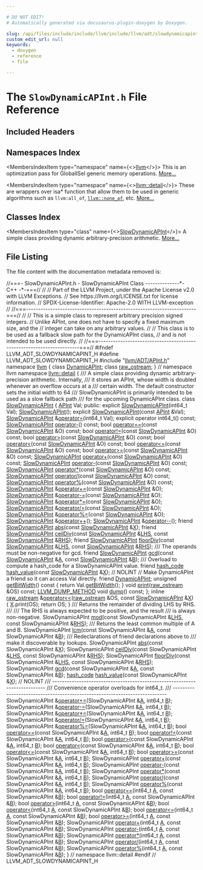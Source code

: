 ```yaml
---

# DO NOT EDIT!
# Automatically generated via docusaurus-plugin-doxygen by Doxygen.

slug: /api/files/include/include/llvm/include/llvm/adt/slowdynamicapint-h
custom_edit_url: null
keywords:
  - doxygen
  - reference
  - file

---
```





# The `SlowDynamicAPInt.h` File Reference

<DoxygenPage pluginConfig={pluginConfig}>



## Included Headers

<IncludesList>
<IncludesListItem
  filePath="llvm/ADT/APInt.h"
  permalink="/docs/api/files/include/include/llvm/include/llvm/adt/apint-h"
  isLocal="true" />
</IncludesList>

## Namespaces Index

<MembersIndex>

<MembersIndexItem
  type="namespace"
  name={<><a href="/docs/api/namespaces/llvm">llvm</a></>}>
This is an optimization pass for GlobalISel generic memory operations. <a href="/docs/api/namespaces/llvm/#details">More...</a>
</MembersIndexItem>

<MembersIndexItem
  type="namespace"
  name={<><a href="/docs/api/namespaces/llvm/detail">llvm::detail</a></>}>
These are wrappers over isa&#42; function that allow them to be used in generic algorithms such as <code>llvm:all&#95;of</code>, <code><a href="/docs/api/namespaces/llvm/#a7dc3069afa2ce5ea62ac2eb183e51c00">llvm::none&#95;of</a></code>, etc. <a href="/docs/api/namespaces/llvm/detail/#details">More...</a>
</MembersIndexItem>

</MembersIndex>

## Classes Index

<MembersIndex>

<MembersIndexItem
  type="class"
  name={<><a href="/docs/api/classes/llvm/detail/slowdynamicapint">SlowDynamicAPInt</a></>}>
A simple class providing dynamic arbitrary-precision arithmetic. <a href="/docs/api/classes/llvm/detail/slowdynamicapint/#details">More...</a>
</MembersIndexItem>

</MembersIndex>


## File Listing

The file content with the documentation metadata removed is:

<ProgramListing>

<Link id="l00001" /><CodeLine lineNumber="1"><Highlight kind="comment">//===- SlowDynamicAPInt.h - SlowDynamicAPInt Class --------------&#42;- C++ -&#42;-===//</Highlight><Highlight kind="normal"></Highlight></CodeLine>
<Link id="l00002" /><CodeLine lineNumber="2"><Highlight kind="normal"></Highlight><Highlight kind="comment">//</Highlight><Highlight kind="normal"></Highlight></CodeLine>
<Link id="l00003" /><CodeLine lineNumber="3"><Highlight kind="normal"></Highlight><Highlight kind="comment">// Part of the LLVM Project, under the Apache License v2.0 with LLVM Exceptions.</Highlight><Highlight kind="normal"></Highlight></CodeLine>
<Link id="l00004" /><CodeLine lineNumber="4"><Highlight kind="normal"></Highlight><Highlight kind="comment">// See https://llvm.org/LICENSE.txt for license information.</Highlight><Highlight kind="normal"></Highlight></CodeLine>
<Link id="l00005" /><CodeLine lineNumber="5"><Highlight kind="normal"></Highlight><Highlight kind="comment">// SPDX-License-Identifier: Apache-2.0 WITH LLVM-exception</Highlight><Highlight kind="normal"></Highlight></CodeLine>
<Link id="l00006" /><CodeLine lineNumber="6"><Highlight kind="normal"></Highlight><Highlight kind="comment">//</Highlight><Highlight kind="normal"></Highlight></CodeLine>
<Link id="l00007" /><CodeLine lineNumber="7"><Highlight kind="normal"></Highlight><Highlight kind="comment">//===----------------------------------------------------------------------===//</Highlight><Highlight kind="normal"></Highlight></CodeLine>
<Link id="l00008" /><CodeLine lineNumber="8"><Highlight kind="normal"></Highlight><Highlight kind="comment">//</Highlight><Highlight kind="normal"></Highlight></CodeLine>
<Link id="l00009" /><CodeLine lineNumber="9"><Highlight kind="normal"></Highlight><Highlight kind="comment">// This is a simple class to represent arbitrary precision signed integers.</Highlight><Highlight kind="normal"></Highlight></CodeLine>
<Link id="l00010" /><CodeLine lineNumber="10"><Highlight kind="normal"></Highlight><Highlight kind="comment">// Unlike APInt, one does not have to specify a fixed maximum size, and the</Highlight><Highlight kind="normal"></Highlight></CodeLine>
<Link id="l00011" /><CodeLine lineNumber="11"><Highlight kind="normal"></Highlight><Highlight kind="comment">// integer can take on any arbitrary values.</Highlight><Highlight kind="normal"></Highlight></CodeLine>
<Link id="l00012" /><CodeLine lineNumber="12"><Highlight kind="normal"></Highlight><Highlight kind="comment">//</Highlight><Highlight kind="normal"></Highlight></CodeLine>
<Link id="l00013" /><CodeLine lineNumber="13"><Highlight kind="normal"></Highlight><Highlight kind="comment">// This class is to be used as a fallback slow path for the DynamicAPInt class,</Highlight><Highlight kind="normal"></Highlight></CodeLine>
<Link id="l00014" /><CodeLine lineNumber="14"><Highlight kind="normal"></Highlight><Highlight kind="comment">// and is not intended to be used directly.</Highlight><Highlight kind="normal"></Highlight></CodeLine>
<Link id="l00015" /><CodeLine lineNumber="15"><Highlight kind="normal"></Highlight><Highlight kind="comment">//</Highlight><Highlight kind="normal"></Highlight></CodeLine>
<Link id="l00016" /><CodeLine lineNumber="16"><Highlight kind="normal"></Highlight><Highlight kind="comment">//===----------------------------------------------------------------------===//</Highlight><Highlight kind="normal"></Highlight></CodeLine>
<Link id="l00017" /><CodeLine lineNumber="17"><Highlight kind="normal"></Highlight></CodeLine>
<Link id="l00018" /><CodeLine lineNumber="18"><Highlight kind="normal"></Highlight><Highlight kind="preprocessor">#ifndef LLVM&#95;ADT&#95;SLOWDYNAMICAPINT&#95;H</Highlight><Highlight kind="normal"></Highlight></CodeLine>
<Link id="l00019" /><CodeLine lineNumber="19"><Highlight kind="normal"></Highlight><Highlight kind="preprocessor">#define LLVM&#95;ADT&#95;SLOWDYNAMICAPINT&#95;H</Highlight><Highlight kind="normal"></Highlight></CodeLine>
<Link id="l00020" /><CodeLine lineNumber="20"><Highlight kind="normal"></Highlight></CodeLine>
<Link id="l00021" /><CodeLine lineNumber="21"><Highlight kind="normal"></Highlight><Highlight kind="preprocessor">#include &quot;<a href="/docs/api/files/include/include/llvm/include/llvm/adt/apint-h">llvm/ADT/APInt.h</a>&quot;</Highlight><Highlight kind="normal"></Highlight></CodeLine>
<Link id="l00022" /><CodeLine lineNumber="22"><Highlight kind="normal"></Highlight></CodeLine>
<Link id="l00023" /><CodeLine lineNumber="23"><Highlight kind="normal"></Highlight><Highlight kind="keyword">namespace </Highlight><Highlight kind="normal"><a href="/docs/api/namespaces/llvm">llvm</a> &#123;</Highlight></CodeLine>
<Link id="l00024" /><CodeLine lineNumber="24"><Highlight kind="normal"></Highlight><Highlight kind="keyword">class </Highlight><Highlight kind="normal"><a href="/docs/api/classes/llvm/dynamicapint">DynamicAPInt</a>;</Highlight></CodeLine>
<Link id="l00025" /><CodeLine lineNumber="25"><Highlight kind="normal"></Highlight><Highlight kind="keyword">class </Highlight><Highlight kind="normal"><a href="/docs/api/classes/llvm/raw-ostream">raw&#95;ostream</a>;</Highlight></CodeLine>
<Link id="l00026" /><CodeLine lineNumber="26"><Highlight kind="normal">&#125; </Highlight><Highlight kind="comment">// namespace llvm</Highlight><Highlight kind="normal"></Highlight></CodeLine>
<Link id="l00027" /><CodeLine lineNumber="27"><Highlight kind="normal"></Highlight></CodeLine>
<Link id="l00028" /><CodeLine lineNumber="28"><Highlight kind="normal"></Highlight><Highlight kind="keyword">namespace </Highlight><Highlight kind="normal"><a href="/docs/api/namespaces/llvm/detail">llvm::detail</a> &#123;</Highlight><Highlight kind="comment"></Highlight></CodeLine>
<Link id="l00029" /><CodeLine lineNumber="29"><Highlight kind="comment">/// A simple class providing dynamic arbitrary-precision arithmetic. Internally,</Highlight></CodeLine>
<Link id="l00030" /><CodeLine lineNumber="30"><Highlight kind="comment">/// it stores an APInt, whose width is doubled whenever an overflow occurs at a</Highlight></CodeLine>
<Link id="l00031" /><CodeLine lineNumber="31"><Highlight kind="comment">/// certain width. The default constructor sets the initial width to 64</Highlight></CodeLine>
<Link id="l00032" /><CodeLine lineNumber="32"><Highlight kind="comment">/// SlowDynamicAPInt is primarily intended to be used as a slow fallback path</Highlight></CodeLine>
<Link id="l00033" /><CodeLine lineNumber="33"><Highlight kind="comment">/// for the upcoming DynamicAPInt class.</Highlight><Highlight kind="normal"></Highlight></CodeLine>
<Link id="l00034" /><CodeLine lineNumber="34" lineLink="/docs/api/classes/llvm/detail/slowdynamicapint"><Highlight kind="normal"></Highlight><Highlight kind="keyword">class </Highlight><Highlight kind="normal"><a href="/docs/api/classes/llvm/detail/slowdynamicapint/#a7ccd6b8cee73c66735677d1044f3121f">SlowDynamicAPInt</a> &#123;</Highlight></CodeLine>
<Link id="l00035" /><CodeLine lineNumber="35"><Highlight kind="normal">  <a href="/docs/api/classes/llvm/apint">APInt</a> Val;</Highlight></CodeLine>
<Link id="l00036" /><CodeLine lineNumber="36"><Highlight kind="normal"></Highlight></CodeLine>
<Link id="l00037" /><CodeLine lineNumber="37"><Highlight kind="normal"></Highlight><Highlight kind="keyword">public</Highlight><Highlight kind="normal">:</Highlight></CodeLine>
<Link id="l00038" /><CodeLine lineNumber="38"><Highlight kind="normal">  </Highlight><Highlight kind="keyword">explicit</Highlight><Highlight kind="normal"> <a href="/docs/api/classes/llvm/detail/slowdynamicapint/#a0504bdcb9069cb7e2673d8a07af986de">SlowDynamicAPInt</a>(int64&#95;t Val);</Highlight></CodeLine>
<Link id="l00039" /><CodeLine lineNumber="39"><Highlight kind="normal">  <a href="/docs/api/classes/llvm/detail/slowdynamicapint/#a0504bdcb9069cb7e2673d8a07af986de">SlowDynamicAPInt</a>();</Highlight></CodeLine>
<Link id="l00040" /><CodeLine lineNumber="40"><Highlight kind="normal">  </Highlight><Highlight kind="keyword">explicit</Highlight><Highlight kind="normal"> <a href="/docs/api/classes/llvm/detail/slowdynamicapint/#a0504bdcb9069cb7e2673d8a07af986de">SlowDynamicAPInt</a>(</Highlight><Highlight kind="keyword">const</Highlight><Highlight kind="normal"> <a href="/docs/api/classes/llvm/apint">APInt</a> &amp;Val);</Highlight></CodeLine>
<Link id="l00041" /><CodeLine lineNumber="41"><Highlight kind="normal">  <a href="/docs/api/classes/llvm/detail/slowdynamicapint/#a7ccd6b8cee73c66735677d1044f3121f">SlowDynamicAPInt</a> &amp;<a href="/docs/api/classes/llvm/detail/slowdynamicapint/#a6c00fa06bed413c4253776167c7df87e">operator=</a>(int64&#95;t Val);</Highlight></CodeLine>
<Link id="l00042" /><CodeLine lineNumber="42"><Highlight kind="normal">  </Highlight><Highlight kind="keyword">explicit</Highlight><Highlight kind="normal"> </Highlight><Highlight kind="keyword">operator</Highlight><Highlight kind="normal"> int64&#95;t() </Highlight><Highlight kind="keyword">const</Highlight><Highlight kind="normal">;</Highlight></CodeLine>
<Link id="l00043" /><CodeLine lineNumber="43"><Highlight kind="normal">  <a href="/docs/api/classes/llvm/detail/slowdynamicapint/#a7ccd6b8cee73c66735677d1044f3121f">SlowDynamicAPInt</a> <a href="/docs/api/classes/llvm/detail/slowdynamicapint/#a70ea8ef61eafc6ee1009f01753c619ae">operator-</a>() </Highlight><Highlight kind="keyword">const</Highlight><Highlight kind="normal">;</Highlight></CodeLine>
<Link id="l00044" /><CodeLine lineNumber="44"><Highlight kind="normal">  </Highlight><Highlight kind="keywordtype">bool</Highlight><Highlight kind="normal"> <a href="/docs/api/classes/llvm/detail/slowdynamicapint/#a7d50644f90a55900013be55fcb257f42">operator==</a>(</Highlight><Highlight kind="keyword">const</Highlight><Highlight kind="normal"> <a href="/docs/api/classes/llvm/detail/slowdynamicapint/#a7ccd6b8cee73c66735677d1044f3121f">SlowDynamicAPInt</a> &amp;O) </Highlight><Highlight kind="keyword">const</Highlight><Highlight kind="normal">;</Highlight></CodeLine>
<Link id="l00045" /><CodeLine lineNumber="45"><Highlight kind="normal">  </Highlight><Highlight kind="keywordtype">bool</Highlight><Highlight kind="normal"> <a href="/docs/api/classes/llvm/detail/slowdynamicapint/#a73d90fea50ec5a75c894d67fbe2d3b17">operator!=</a>(</Highlight><Highlight kind="keyword">const</Highlight><Highlight kind="normal"> <a href="/docs/api/classes/llvm/detail/slowdynamicapint/#a7ccd6b8cee73c66735677d1044f3121f">SlowDynamicAPInt</a> &amp;O) </Highlight><Highlight kind="keyword">const</Highlight><Highlight kind="normal">;</Highlight></CodeLine>
<Link id="l00046" /><CodeLine lineNumber="46"><Highlight kind="normal">  </Highlight><Highlight kind="keywordtype">bool</Highlight><Highlight kind="normal"> <a href="/docs/api/classes/llvm/detail/slowdynamicapint/#a7c66825db234e73dedb2c3799bfa3f12">operator&gt;</a>(</Highlight><Highlight kind="keyword">const</Highlight><Highlight kind="normal"> <a href="/docs/api/classes/llvm/detail/slowdynamicapint/#a7ccd6b8cee73c66735677d1044f3121f">SlowDynamicAPInt</a> &amp;O) </Highlight><Highlight kind="keyword">const</Highlight><Highlight kind="normal">;</Highlight></CodeLine>
<Link id="l00047" /><CodeLine lineNumber="47"><Highlight kind="normal">  </Highlight><Highlight kind="keywordtype">bool</Highlight><Highlight kind="normal"> <a href="/docs/api/classes/llvm/detail/slowdynamicapint/#ad6b9ab408d61ca138628e070cd6bd93a">operator&lt;</a>(</Highlight><Highlight kind="keyword">const</Highlight><Highlight kind="normal"> <a href="/docs/api/classes/llvm/detail/slowdynamicapint/#a7ccd6b8cee73c66735677d1044f3121f">SlowDynamicAPInt</a> &amp;O) </Highlight><Highlight kind="keyword">const</Highlight><Highlight kind="normal">;</Highlight></CodeLine>
<Link id="l00048" /><CodeLine lineNumber="48"><Highlight kind="normal">  </Highlight><Highlight kind="keywordtype">bool</Highlight><Highlight kind="normal"> <a href="/docs/api/classes/llvm/detail/slowdynamicapint/#a44e9d3a334499824e1ff938254e597bf">operator&lt;=</a>(</Highlight><Highlight kind="keyword">const</Highlight><Highlight kind="normal"> <a href="/docs/api/classes/llvm/detail/slowdynamicapint/#a7ccd6b8cee73c66735677d1044f3121f">SlowDynamicAPInt</a> &amp;O) </Highlight><Highlight kind="keyword">const</Highlight><Highlight kind="normal">;</Highlight></CodeLine>
<Link id="l00049" /><CodeLine lineNumber="49"><Highlight kind="normal">  </Highlight><Highlight kind="keywordtype">bool</Highlight><Highlight kind="normal"> <a href="/docs/api/classes/llvm/detail/slowdynamicapint/#aed7171fdf762b090dd88be0697e652be">operator&gt;=</a>(</Highlight><Highlight kind="keyword">const</Highlight><Highlight kind="normal"> <a href="/docs/api/classes/llvm/detail/slowdynamicapint/#a7ccd6b8cee73c66735677d1044f3121f">SlowDynamicAPInt</a> &amp;O) </Highlight><Highlight kind="keyword">const</Highlight><Highlight kind="normal">;</Highlight></CodeLine>
<Link id="l00050" /><CodeLine lineNumber="50"><Highlight kind="normal">  <a href="/docs/api/classes/llvm/detail/slowdynamicapint/#a7ccd6b8cee73c66735677d1044f3121f">SlowDynamicAPInt</a> <a href="/docs/api/classes/llvm/detail/slowdynamicapint/#afbe3b990798e79cc464f39472699112b">operator+</a>(</Highlight><Highlight kind="keyword">const</Highlight><Highlight kind="normal"> <a href="/docs/api/classes/llvm/detail/slowdynamicapint/#a7ccd6b8cee73c66735677d1044f3121f">SlowDynamicAPInt</a> &amp;O) </Highlight><Highlight kind="keyword">const</Highlight><Highlight kind="normal">;</Highlight></CodeLine>
<Link id="l00051" /><CodeLine lineNumber="51"><Highlight kind="normal">  <a href="/docs/api/classes/llvm/detail/slowdynamicapint/#a7ccd6b8cee73c66735677d1044f3121f">SlowDynamicAPInt</a> <a href="/docs/api/classes/llvm/detail/slowdynamicapint/#a70ea8ef61eafc6ee1009f01753c619ae">operator-</a>(</Highlight><Highlight kind="keyword">const</Highlight><Highlight kind="normal"> <a href="/docs/api/classes/llvm/detail/slowdynamicapint/#a7ccd6b8cee73c66735677d1044f3121f">SlowDynamicAPInt</a> &amp;O) </Highlight><Highlight kind="keyword">const</Highlight><Highlight kind="normal">;</Highlight></CodeLine>
<Link id="l00052" /><CodeLine lineNumber="52"><Highlight kind="normal">  <a href="/docs/api/classes/llvm/detail/slowdynamicapint/#a7ccd6b8cee73c66735677d1044f3121f">SlowDynamicAPInt</a> <a href="/docs/api/classes/llvm/detail/slowdynamicapint/#a0fc607373675fde318c740e7bc810ff9">operator&#42;</a>(</Highlight><Highlight kind="keyword">const</Highlight><Highlight kind="normal"> <a href="/docs/api/classes/llvm/detail/slowdynamicapint/#a7ccd6b8cee73c66735677d1044f3121f">SlowDynamicAPInt</a> &amp;O) </Highlight><Highlight kind="keyword">const</Highlight><Highlight kind="normal">;</Highlight></CodeLine>
<Link id="l00053" /><CodeLine lineNumber="53"><Highlight kind="normal">  <a href="/docs/api/classes/llvm/detail/slowdynamicapint/#a7ccd6b8cee73c66735677d1044f3121f">SlowDynamicAPInt</a> <a href="/docs/api/classes/llvm/detail/slowdynamicapint/#a9284a4735992c0b86c3827ecbd0d0861">operator/</a>(</Highlight><Highlight kind="keyword">const</Highlight><Highlight kind="normal"> <a href="/docs/api/classes/llvm/detail/slowdynamicapint/#a7ccd6b8cee73c66735677d1044f3121f">SlowDynamicAPInt</a> &amp;O) </Highlight><Highlight kind="keyword">const</Highlight><Highlight kind="normal">;</Highlight></CodeLine>
<Link id="l00054" /><CodeLine lineNumber="54"><Highlight kind="normal">  <a href="/docs/api/classes/llvm/detail/slowdynamicapint/#a7ccd6b8cee73c66735677d1044f3121f">SlowDynamicAPInt</a> <a href="/docs/api/classes/llvm/detail/slowdynamicapint/#a080fd4d5bc1f48ec40237895f64b6342">operator%</a>(</Highlight><Highlight kind="keyword">const</Highlight><Highlight kind="normal"> <a href="/docs/api/classes/llvm/detail/slowdynamicapint/#a7ccd6b8cee73c66735677d1044f3121f">SlowDynamicAPInt</a> &amp;O) </Highlight><Highlight kind="keyword">const</Highlight><Highlight kind="normal">;</Highlight></CodeLine>
<Link id="l00055" /><CodeLine lineNumber="55"><Highlight kind="normal">  <a href="/docs/api/classes/llvm/detail/slowdynamicapint/#a7ccd6b8cee73c66735677d1044f3121f">SlowDynamicAPInt</a> &amp;<a href="/docs/api/classes/llvm/detail/slowdynamicapint/#a18da247480a2159740cf06c5381ea163">operator+=</a>(</Highlight><Highlight kind="keyword">const</Highlight><Highlight kind="normal"> <a href="/docs/api/classes/llvm/detail/slowdynamicapint/#a7ccd6b8cee73c66735677d1044f3121f">SlowDynamicAPInt</a> &amp;O);</Highlight></CodeLine>
<Link id="l00056" /><CodeLine lineNumber="56"><Highlight kind="normal">  <a href="/docs/api/classes/llvm/detail/slowdynamicapint/#a7ccd6b8cee73c66735677d1044f3121f">SlowDynamicAPInt</a> &amp;<a href="/docs/api/classes/llvm/detail/slowdynamicapint/#a46ae63c8dfa785ff0a9678d1bed168aa">operator-=</a>(</Highlight><Highlight kind="keyword">const</Highlight><Highlight kind="normal"> <a href="/docs/api/classes/llvm/detail/slowdynamicapint/#a7ccd6b8cee73c66735677d1044f3121f">SlowDynamicAPInt</a> &amp;O);</Highlight></CodeLine>
<Link id="l00057" /><CodeLine lineNumber="57"><Highlight kind="normal">  <a href="/docs/api/classes/llvm/detail/slowdynamicapint/#a7ccd6b8cee73c66735677d1044f3121f">SlowDynamicAPInt</a> &amp;<a href="/docs/api/classes/llvm/detail/slowdynamicapint/#a5826a85058174310d98ff0d83cb118b3">operator&#42;=</a>(</Highlight><Highlight kind="keyword">const</Highlight><Highlight kind="normal"> <a href="/docs/api/classes/llvm/detail/slowdynamicapint/#a7ccd6b8cee73c66735677d1044f3121f">SlowDynamicAPInt</a> &amp;O);</Highlight></CodeLine>
<Link id="l00058" /><CodeLine lineNumber="58"><Highlight kind="normal">  <a href="/docs/api/classes/llvm/detail/slowdynamicapint/#a7ccd6b8cee73c66735677d1044f3121f">SlowDynamicAPInt</a> &amp;<a href="/docs/api/classes/llvm/detail/slowdynamicapint/#aa81664ad422ed05b8b9b6eaedcd355f5">operator/=</a>(</Highlight><Highlight kind="keyword">const</Highlight><Highlight kind="normal"> <a href="/docs/api/classes/llvm/detail/slowdynamicapint/#a7ccd6b8cee73c66735677d1044f3121f">SlowDynamicAPInt</a> &amp;O);</Highlight></CodeLine>
<Link id="l00059" /><CodeLine lineNumber="59"><Highlight kind="normal">  <a href="/docs/api/classes/llvm/detail/slowdynamicapint/#a7ccd6b8cee73c66735677d1044f3121f">SlowDynamicAPInt</a> &amp;<a href="/docs/api/classes/llvm/detail/slowdynamicapint/#ac0dc852a171a2a6a4c8c4f1a6761a983">operator%=</a>(</Highlight><Highlight kind="keyword">const</Highlight><Highlight kind="normal"> <a href="/docs/api/classes/llvm/detail/slowdynamicapint/#a7ccd6b8cee73c66735677d1044f3121f">SlowDynamicAPInt</a> &amp;O);</Highlight></CodeLine>
<Link id="l00060" /><CodeLine lineNumber="60"><Highlight kind="normal"></Highlight></CodeLine>
<Link id="l00061" /><CodeLine lineNumber="61"><Highlight kind="normal">  <a href="/docs/api/classes/llvm/detail/slowdynamicapint/#a7ccd6b8cee73c66735677d1044f3121f">SlowDynamicAPInt</a> &amp;<a href="/docs/api/classes/llvm/detail/slowdynamicapint/#a6efa59b7aacf80be1e6897f0ffd6bb74">operator++</a>();</Highlight></CodeLine>
<Link id="l00062" /><CodeLine lineNumber="62"><Highlight kind="normal">  <a href="/docs/api/classes/llvm/detail/slowdynamicapint/#a7ccd6b8cee73c66735677d1044f3121f">SlowDynamicAPInt</a> &amp;<a href="/docs/api/classes/llvm/detail/slowdynamicapint/#a2f622a535f889d45fe847e8cdb73f226">operator--</a>();</Highlight></CodeLine>
<Link id="l00063" /><CodeLine lineNumber="63"><Highlight kind="normal"></Highlight></CodeLine>
<Link id="l00064" /><CodeLine lineNumber="64" lineLink="/docs/api/classes/llvm/detail/slowdynamicapint/#a86f4607beccb2943924cbd3ace5fca55"><Highlight kind="normal">  </Highlight><Highlight kind="keyword">friend</Highlight><Highlight kind="normal"> <a href="/docs/api/classes/llvm/detail/slowdynamicapint/#a7ccd6b8cee73c66735677d1044f3121f">SlowDynamicAPInt</a> <a href="/docs/api/classes/llvm/detail/slowdynamicapint/#a86f4607beccb2943924cbd3ace5fca55">abs</a>(</Highlight><Highlight kind="keyword">const</Highlight><Highlight kind="normal"> <a href="/docs/api/classes/llvm/detail/slowdynamicapint/#a7ccd6b8cee73c66735677d1044f3121f">SlowDynamicAPInt</a> &amp;<a href="/docs/api/files/lib/lib/tablegen/tablegenbackendskeleton-cpp/#ab60f28d7a141ac46ccc200176a1bca8b">X</a>);</Highlight></CodeLine>
<Link id="l00065" /><CodeLine lineNumber="65" lineLink="/docs/api/classes/llvm/detail/slowdynamicapint/#a4bc7f7d8234200325d42e27dc17b6724"><Highlight kind="normal">  </Highlight><Highlight kind="keyword">friend</Highlight><Highlight kind="normal"> <a href="/docs/api/classes/llvm/detail/slowdynamicapint/#a7ccd6b8cee73c66735677d1044f3121f">SlowDynamicAPInt</a> <a href="/docs/api/classes/llvm/detail/slowdynamicapint/#a4bc7f7d8234200325d42e27dc17b6724">ceilDiv</a>(</Highlight><Highlight kind="keyword">const</Highlight><Highlight kind="normal"> <a href="/docs/api/classes/llvm/detail/slowdynamicapint/#a7ccd6b8cee73c66735677d1044f3121f">SlowDynamicAPInt</a> &amp;<a href="/docs/api/files/lib/lib/target/lib/target/x86/x86partialreduction-cpp/#a9e1483f7215664a2315c53c3558d9a8d">LHS</a>,</Highlight></CodeLine>
<Link id="l00066" /><CodeLine lineNumber="66"><Highlight kind="normal">                                  </Highlight><Highlight kind="keyword">const</Highlight><Highlight kind="normal"> <a href="/docs/api/classes/llvm/detail/slowdynamicapint/#a7ccd6b8cee73c66735677d1044f3121f">SlowDynamicAPInt</a> &amp;<a href="/docs/api/files/lib/lib/target/lib/target/x86/x86partialreduction-cpp/#a87b8bfbbe9d8f7146d7f20a5fb42efd0">RHS</a>);</Highlight></CodeLine>
<Link id="l00067" /><CodeLine lineNumber="67" lineLink="/docs/api/classes/llvm/detail/slowdynamicapint/#a8852f6b2d9ec867024590f14be36234a"><Highlight kind="normal">  </Highlight><Highlight kind="keyword">friend</Highlight><Highlight kind="normal"> <a href="/docs/api/classes/llvm/detail/slowdynamicapint/#a7ccd6b8cee73c66735677d1044f3121f">SlowDynamicAPInt</a> <a href="/docs/api/classes/llvm/detail/slowdynamicapint/#a8852f6b2d9ec867024590f14be36234a">floorDiv</a>(</Highlight><Highlight kind="keyword">const</Highlight><Highlight kind="normal"> <a href="/docs/api/classes/llvm/detail/slowdynamicapint/#a7ccd6b8cee73c66735677d1044f3121f">SlowDynamicAPInt</a> &amp;<a href="/docs/api/files/lib/lib/target/lib/target/x86/x86partialreduction-cpp/#a9e1483f7215664a2315c53c3558d9a8d">LHS</a>,</Highlight></CodeLine>
<Link id="l00068" /><CodeLine lineNumber="68"><Highlight kind="normal">                                   </Highlight><Highlight kind="keyword">const</Highlight><Highlight kind="normal"> <a href="/docs/api/classes/llvm/detail/slowdynamicapint/#a7ccd6b8cee73c66735677d1044f3121f">SlowDynamicAPInt</a> &amp;<a href="/docs/api/files/lib/lib/target/lib/target/x86/x86partialreduction-cpp/#a87b8bfbbe9d8f7146d7f20a5fb42efd0">RHS</a>);</Highlight><Highlight kind="comment"></Highlight></CodeLine>
<Link id="l00069" /><CodeLine lineNumber="69"><Highlight kind="comment">  /// The operands must be non-negative for gcd.</Highlight><Highlight kind="normal"></Highlight></CodeLine>
<Link id="l00070" /><CodeLine lineNumber="70" lineLink="/docs/api/classes/llvm/detail/slowdynamicapint/#a7badf6fc1b27b0e11d9821902c10fc70"><Highlight kind="normal">  </Highlight><Highlight kind="keyword">friend</Highlight><Highlight kind="normal"> <a href="/docs/api/classes/llvm/detail/slowdynamicapint/#a7ccd6b8cee73c66735677d1044f3121f">SlowDynamicAPInt</a> <a href="/docs/api/classes/llvm/detail/slowdynamicapint/#a7badf6fc1b27b0e11d9821902c10fc70">gcd</a>(</Highlight><Highlight kind="keyword">const</Highlight><Highlight kind="normal"> <a href="/docs/api/classes/llvm/detail/slowdynamicapint/#a7ccd6b8cee73c66735677d1044f3121f">SlowDynamicAPInt</a> &amp;<a href="/docs/api/files/lib/lib/ir/builtingcs-cpp/#a2e38c85003a042421cde1647632d0b72">A</a>,</Highlight></CodeLine>
<Link id="l00071" /><CodeLine lineNumber="71"><Highlight kind="normal">                              </Highlight><Highlight kind="keyword">const</Highlight><Highlight kind="normal"> <a href="/docs/api/classes/llvm/detail/slowdynamicapint/#a7ccd6b8cee73c66735677d1044f3121f">SlowDynamicAPInt</a> &amp;<a href="/docs/api/files/lib/lib/ir/builtingcs-cpp/#ae76959fe811ba090de4cba69ac00f1da">B</a>);</Highlight></CodeLine>
<Link id="l00072" /><CodeLine lineNumber="72"><Highlight kind="normal"></Highlight><Highlight kind="comment"></Highlight></CodeLine>
<Link id="l00073" /><CodeLine lineNumber="73"><Highlight kind="comment">  /// Overload to compute a hash&#95;code for a SlowDynamicAPInt value.</Highlight><Highlight kind="normal"></Highlight></CodeLine>
<Link id="l00074" /><CodeLine lineNumber="74" lineLink="/docs/api/classes/llvm/detail/slowdynamicapint/#a7becd12ece4460ed2827b012da283e50"><Highlight kind="normal">  </Highlight><Highlight kind="keyword">friend</Highlight><Highlight kind="normal"> <a href="/docs/api/classes/llvm/hash-code">hash&#95;code</a> <a href="/docs/api/classes/llvm/detail/slowdynamicapint/#a7becd12ece4460ed2827b012da283e50">hash&#95;value</a>(</Highlight><Highlight kind="keyword">const</Highlight><Highlight kind="normal"> <a href="/docs/api/classes/llvm/detail/slowdynamicapint/#a7ccd6b8cee73c66735677d1044f3121f">SlowDynamicAPInt</a> &amp;<a href="/docs/api/files/lib/lib/tablegen/tablegenbackendskeleton-cpp/#ab60f28d7a141ac46ccc200176a1bca8b">X</a>); </Highlight><Highlight kind="comment">// NOLINT</Highlight><Highlight kind="normal"></Highlight></CodeLine>
<Link id="l00075" /><CodeLine lineNumber="75"><Highlight kind="normal"></Highlight></CodeLine>
<Link id="l00076" /><CodeLine lineNumber="76"><Highlight kind="normal">  </Highlight><Highlight kind="comment">// Make DynamicAPInt a friend so it can access Val directly.</Highlight><Highlight kind="normal"></Highlight></CodeLine>
<Link id="l00077" /><CodeLine lineNumber="77" lineLink="/docs/api/classes/llvm/detail/slowdynamicapint/#a64d8ad0f5b2be77a4140ad1021030a0c"><Highlight kind="normal">  </Highlight><Highlight kind="keyword">friend</Highlight><Highlight kind="normal"> <a href="/docs/api/classes/llvm/detail/slowdynamicapint/#a64d8ad0f5b2be77a4140ad1021030a0c">DynamicAPInt</a>;</Highlight></CodeLine>
<Link id="l00078" /><CodeLine lineNumber="78"><Highlight kind="normal"></Highlight></CodeLine>
<Link id="l00079" /><CodeLine lineNumber="79" lineLink="/docs/api/classes/llvm/detail/slowdynamicapint/#a9affb1f32a8b82fc8346f458925683d8"><Highlight kind="normal">  </Highlight><Highlight kind="keywordtype">unsigned</Highlight><Highlight kind="normal"> <a href="/docs/api/classes/llvm/detail/slowdynamicapint/#a9affb1f32a8b82fc8346f458925683d8">getBitWidth</a>()</Highlight><Highlight kind="keyword"> const </Highlight><Highlight kind="normal">&#123; </Highlight><Highlight kind="keywordflow">return</Highlight><Highlight kind="normal"> Val.<a href="/docs/api/classes/llvm/apint/#a512fe2c15ea651294688eeec1341644c">getBitWidth</a>(); &#125;</Highlight></CodeLine>
<Link id="l00080" /><CodeLine lineNumber="80"><Highlight kind="normal"></Highlight></CodeLine>
<Link id="l00081" /><CodeLine lineNumber="81"><Highlight kind="normal">  </Highlight><Highlight kind="keywordtype">void</Highlight><Highlight kind="normal"> <a href="/docs/api/classes/llvm/detail/slowdynamicapint/#a048eab76be75a96b1715bf4780b4c6fd">print</a>(<a href="/docs/api/classes/llvm/raw-ostream">raw&#95;ostream</a> &amp;OS) </Highlight><Highlight kind="keyword">const</Highlight><Highlight kind="normal">;</Highlight></CodeLine>
<Link id="l00082" /><CodeLine lineNumber="82"><Highlight kind="normal">  <a href="/docs/api/files/include/include/llvm/include/llvm/support/compiler-h/#aa863693eef567397d9c292da5bf22d34">LLVM&#95;DUMP&#95;METHOD</a> </Highlight><Highlight kind="keywordtype">void</Highlight><Highlight kind="normal"> <a href="/docs/api/classes/llvm/detail/slowdynamicapint/#a37b8ba867d5f6532f7886d1d7d04e1f5">dump</a>() </Highlight><Highlight kind="keyword">const</Highlight><Highlight kind="normal">;</Highlight></CodeLine>
<Link id="l00083" /><CodeLine lineNumber="83"><Highlight kind="normal">&#125;;</Highlight></CodeLine>
<Link id="l00084" /><CodeLine lineNumber="84"><Highlight kind="normal"></Highlight></CodeLine>
<Link id="l00085" /><CodeLine lineNumber="85" lineLink="/docs/api/namespaces/llvm/detail/#a9f050ff8e56c781ffc9c3c3b4ea4ef98"><Highlight kind="normal"></Highlight><Highlight kind="keyword">inline</Highlight><Highlight kind="normal"> <a href="/docs/api/classes/llvm/raw-ostream">raw&#95;ostream</a> &amp;<a href="/docs/api/namespaces/llvm/detail/#a9f050ff8e56c781ffc9c3c3b4ea4ef98">operator&lt;&lt;</a>(<a href="/docs/api/classes/llvm/raw-ostream">raw&#95;ostream</a> &amp;OS, </Highlight><Highlight kind="keyword">const</Highlight><Highlight kind="normal"> <a href="/docs/api/classes/llvm/detail/slowdynamicapint">SlowDynamicAPInt</a> &amp;<a href="/docs/api/files/lib/lib/tablegen/tablegenbackendskeleton-cpp/#ab60f28d7a141ac46ccc200176a1bca8b">X</a>) &#123;</Highlight></CodeLine>
<Link id="l00086" /><CodeLine lineNumber="86"><Highlight kind="normal">  <a href="/docs/api/files/lib/lib/tablegen/tablegenbackendskeleton-cpp/#ab60f28d7a141ac46ccc200176a1bca8b">X</a>.print(OS);</Highlight></CodeLine>
<Link id="l00087" /><CodeLine lineNumber="87"><Highlight kind="normal">  </Highlight><Highlight kind="keywordflow">return</Highlight><Highlight kind="normal"> OS;</Highlight></CodeLine>
<Link id="l00088" /><CodeLine lineNumber="88"><Highlight kind="normal">&#125;</Highlight></CodeLine>
<Link id="l00089" /><CodeLine lineNumber="89"><Highlight kind="normal"></Highlight><Highlight kind="comment"></Highlight></CodeLine>
<Link id="l00090" /><CodeLine lineNumber="90"><Highlight kind="comment">/// Returns the remainder of dividing LHS by RHS.</Highlight></CodeLine>
<Link id="l00091" /><CodeLine lineNumber="91"><Highlight kind="comment">///</Highlight></CodeLine>
<Link id="l00092" /><CodeLine lineNumber="92"><Highlight kind="comment">/// The RHS is always expected to be positive, and the result</Highlight></CodeLine>
<Link id="l00093" /><CodeLine lineNumber="93"><Highlight kind="comment">/// is always non-negative.</Highlight><Highlight kind="normal"></Highlight></CodeLine>
<Link id="l00094" /><CodeLine lineNumber="94"><Highlight kind="normal">SlowDynamicAPInt <a href="/docs/api/namespaces/llvm/detail/#ad4ad199c82b12a942bca27ece8bdfe6d">mod</a>(</Highlight><Highlight kind="keyword">const</Highlight><Highlight kind="normal"> SlowDynamicAPInt &amp;<a href="/docs/api/files/lib/lib/target/lib/target/x86/x86partialreduction-cpp/#a9e1483f7215664a2315c53c3558d9a8d">LHS</a>, </Highlight><Highlight kind="keyword">const</Highlight><Highlight kind="normal"> SlowDynamicAPInt &amp;<a href="/docs/api/files/lib/lib/target/lib/target/x86/x86partialreduction-cpp/#a87b8bfbbe9d8f7146d7f20a5fb42efd0">RHS</a>);</Highlight></CodeLine>
<Link id="l00095" /><CodeLine lineNumber="95"><Highlight kind="normal"></Highlight><Highlight kind="comment"></Highlight></CodeLine>
<Link id="l00096" /><CodeLine lineNumber="96"><Highlight kind="comment">/// Returns the least common multiple of A and B.</Highlight><Highlight kind="normal"></Highlight></CodeLine>
<Link id="l00097" /><CodeLine lineNumber="97"><Highlight kind="normal">SlowDynamicAPInt <a href="/docs/api/namespaces/llvm/detail/#abeac7e7087913e4c32d247ab79888e2f">lcm</a>(</Highlight><Highlight kind="keyword">const</Highlight><Highlight kind="normal"> SlowDynamicAPInt &amp;<a href="/docs/api/files/lib/lib/ir/builtingcs-cpp/#a2e38c85003a042421cde1647632d0b72">A</a>, </Highlight><Highlight kind="keyword">const</Highlight><Highlight kind="normal"> SlowDynamicAPInt &amp;<a href="/docs/api/files/lib/lib/ir/builtingcs-cpp/#ae76959fe811ba090de4cba69ac00f1da">B</a>);</Highlight></CodeLine>
<Link id="l00098" /><CodeLine lineNumber="98"><Highlight kind="normal"></Highlight><Highlight kind="comment"></Highlight></CodeLine>
<Link id="l00099" /><CodeLine lineNumber="99"><Highlight kind="comment">/// Redeclarations of friend declarations above to</Highlight></CodeLine>
<Link id="l00100" /><CodeLine lineNumber="100"><Highlight kind="comment">/// make it discoverable by lookups.</Highlight><Highlight kind="normal"></Highlight></CodeLine>
<Link id="l00101" /><CodeLine lineNumber="101"><Highlight kind="normal">SlowDynamicAPInt <a href="/docs/api/namespaces/llvm/detail/#a112059fbbf0cc5e5000693d7891694d5">abs</a>(</Highlight><Highlight kind="keyword">const</Highlight><Highlight kind="normal"> SlowDynamicAPInt &amp;<a href="/docs/api/files/lib/lib/tablegen/tablegenbackendskeleton-cpp/#ab60f28d7a141ac46ccc200176a1bca8b">X</a>);</Highlight></CodeLine>
<Link id="l00102" /><CodeLine lineNumber="102"><Highlight kind="normal">SlowDynamicAPInt <a href="/docs/api/namespaces/llvm/detail/#a4f198a2d2b22d598b78a504e397cee1a">ceilDiv</a>(</Highlight><Highlight kind="keyword">const</Highlight><Highlight kind="normal"> SlowDynamicAPInt &amp;<a href="/docs/api/files/lib/lib/target/lib/target/x86/x86partialreduction-cpp/#a9e1483f7215664a2315c53c3558d9a8d">LHS</a>,</Highlight></CodeLine>
<Link id="l00103" /><CodeLine lineNumber="103"><Highlight kind="normal">                         </Highlight><Highlight kind="keyword">const</Highlight><Highlight kind="normal"> SlowDynamicAPInt &amp;<a href="/docs/api/files/lib/lib/target/lib/target/x86/x86partialreduction-cpp/#a87b8bfbbe9d8f7146d7f20a5fb42efd0">RHS</a>);</Highlight></CodeLine>
<Link id="l00104" /><CodeLine lineNumber="104"><Highlight kind="normal">SlowDynamicAPInt <a href="/docs/api/namespaces/llvm/detail/#a88f3af76e71063ffac341ed1ac69929d">floorDiv</a>(</Highlight><Highlight kind="keyword">const</Highlight><Highlight kind="normal"> SlowDynamicAPInt &amp;<a href="/docs/api/files/lib/lib/target/lib/target/x86/x86partialreduction-cpp/#a9e1483f7215664a2315c53c3558d9a8d">LHS</a>,</Highlight></CodeLine>
<Link id="l00105" /><CodeLine lineNumber="105"><Highlight kind="normal">                          </Highlight><Highlight kind="keyword">const</Highlight><Highlight kind="normal"> SlowDynamicAPInt &amp;<a href="/docs/api/files/lib/lib/target/lib/target/x86/x86partialreduction-cpp/#a87b8bfbbe9d8f7146d7f20a5fb42efd0">RHS</a>);</Highlight></CodeLine>
<Link id="l00106" /><CodeLine lineNumber="106"><Highlight kind="normal">SlowDynamicAPInt <a href="/docs/api/namespaces/llvm/detail/#a77acb98b86953c95e4bc46b380e89b09">gcd</a>(</Highlight><Highlight kind="keyword">const</Highlight><Highlight kind="normal"> SlowDynamicAPInt &amp;<a href="/docs/api/files/lib/lib/ir/builtingcs-cpp/#a2e38c85003a042421cde1647632d0b72">A</a>, </Highlight><Highlight kind="keyword">const</Highlight><Highlight kind="normal"> SlowDynamicAPInt &amp;<a href="/docs/api/files/lib/lib/ir/builtingcs-cpp/#ae76959fe811ba090de4cba69ac00f1da">B</a>);</Highlight></CodeLine>
<Link id="l00107" /><CodeLine lineNumber="107"><Highlight kind="normal"><a href="/docs/api/classes/llvm/hash-code">hash&#95;code</a> <a href="/docs/api/namespaces/llvm/detail/#a63d1e69d1ec4f0beab0fb42d2ef3339a">hash&#95;value</a>(</Highlight><Highlight kind="keyword">const</Highlight><Highlight kind="normal"> SlowDynamicAPInt &amp;<a href="/docs/api/files/lib/lib/tablegen/tablegenbackendskeleton-cpp/#ab60f28d7a141ac46ccc200176a1bca8b">X</a>); </Highlight><Highlight kind="comment">// NOLINT</Highlight><Highlight kind="normal"></Highlight></CodeLine>
<Link id="l00108" /><CodeLine lineNumber="108"><Highlight kind="normal"></Highlight><Highlight kind="comment"></Highlight></CodeLine>
<Link id="l00109" /><CodeLine lineNumber="109"><Highlight kind="comment">/// ---------------------------------------------------------------------------</Highlight></CodeLine>
<Link id="l00110" /><CodeLine lineNumber="110"><Highlight kind="comment">/// Convenience operator overloads for int64&#95;t.</Highlight></CodeLine>
<Link id="l00111" /><CodeLine lineNumber="111"><Highlight kind="comment">/// ---------------------------------------------------------------------------</Highlight><Highlight kind="normal"></Highlight></CodeLine>
<Link id="l00112" /><CodeLine lineNumber="112"><Highlight kind="normal">SlowDynamicAPInt &amp;<a href="/docs/api/namespaces/llvm/detail/#aa0794b43d80daa35818112b55a32b51f">operator+=</a>(SlowDynamicAPInt &amp;<a href="/docs/api/files/lib/lib/ir/builtingcs-cpp/#a2e38c85003a042421cde1647632d0b72">A</a>, int64&#95;t <a href="/docs/api/files/lib/lib/ir/builtingcs-cpp/#ae76959fe811ba090de4cba69ac00f1da">B</a>);</Highlight></CodeLine>
<Link id="l00113" /><CodeLine lineNumber="113"><Highlight kind="normal">SlowDynamicAPInt &amp;<a href="/docs/api/namespaces/llvm/detail/#afe915eb58c0c2556eb8e3c0ebce43b0b">operator-=</a>(SlowDynamicAPInt &amp;<a href="/docs/api/files/lib/lib/ir/builtingcs-cpp/#a2e38c85003a042421cde1647632d0b72">A</a>, int64&#95;t <a href="/docs/api/files/lib/lib/ir/builtingcs-cpp/#ae76959fe811ba090de4cba69ac00f1da">B</a>);</Highlight></CodeLine>
<Link id="l00114" /><CodeLine lineNumber="114"><Highlight kind="normal">SlowDynamicAPInt &amp;<a href="/docs/api/namespaces/llvm/detail/#adf0a43dc240657eeadb944698b6e5708">operator&#42;=</a>(SlowDynamicAPInt &amp;<a href="/docs/api/files/lib/lib/ir/builtingcs-cpp/#a2e38c85003a042421cde1647632d0b72">A</a>, int64&#95;t <a href="/docs/api/files/lib/lib/ir/builtingcs-cpp/#ae76959fe811ba090de4cba69ac00f1da">B</a>);</Highlight></CodeLine>
<Link id="l00115" /><CodeLine lineNumber="115"><Highlight kind="normal">SlowDynamicAPInt &amp;<a href="/docs/api/namespaces/llvm/detail/#aba23ba8282416ecd0d8dfc4f833d9856">operator/=</a>(SlowDynamicAPInt &amp;<a href="/docs/api/files/lib/lib/ir/builtingcs-cpp/#a2e38c85003a042421cde1647632d0b72">A</a>, int64&#95;t <a href="/docs/api/files/lib/lib/ir/builtingcs-cpp/#ae76959fe811ba090de4cba69ac00f1da">B</a>);</Highlight></CodeLine>
<Link id="l00116" /><CodeLine lineNumber="116"><Highlight kind="normal">SlowDynamicAPInt &amp;<a href="/docs/api/namespaces/llvm/detail/#aff3c0e5e669097c6f9b6a722c642988f">operator%=</a>(SlowDynamicAPInt &amp;<a href="/docs/api/files/lib/lib/ir/builtingcs-cpp/#a2e38c85003a042421cde1647632d0b72">A</a>, int64&#95;t <a href="/docs/api/files/lib/lib/ir/builtingcs-cpp/#ae76959fe811ba090de4cba69ac00f1da">B</a>);</Highlight></CodeLine>
<Link id="l00117" /><CodeLine lineNumber="117"><Highlight kind="normal"></Highlight></CodeLine>
<Link id="l00118" /><CodeLine lineNumber="118"><Highlight kind="normal"></Highlight><Highlight kind="keywordtype">bool</Highlight><Highlight kind="normal"> <a href="/docs/api/namespaces/llvm/detail/#ac1c14f2c319aa861033e2357ab843f8a">operator==</a>(</Highlight><Highlight kind="keyword">const</Highlight><Highlight kind="normal"> SlowDynamicAPInt &amp;<a href="/docs/api/files/lib/lib/ir/builtingcs-cpp/#a2e38c85003a042421cde1647632d0b72">A</a>, int64&#95;t <a href="/docs/api/files/lib/lib/ir/builtingcs-cpp/#ae76959fe811ba090de4cba69ac00f1da">B</a>);</Highlight></CodeLine>
<Link id="l00119" /><CodeLine lineNumber="119"><Highlight kind="normal"></Highlight><Highlight kind="keywordtype">bool</Highlight><Highlight kind="normal"> <a href="/docs/api/namespaces/llvm/detail/#a6f465e96e4f07fca410d5b69fb8b2811">operator!=</a>(</Highlight><Highlight kind="keyword">const</Highlight><Highlight kind="normal"> SlowDynamicAPInt &amp;<a href="/docs/api/files/lib/lib/ir/builtingcs-cpp/#a2e38c85003a042421cde1647632d0b72">A</a>, int64&#95;t <a href="/docs/api/files/lib/lib/ir/builtingcs-cpp/#ae76959fe811ba090de4cba69ac00f1da">B</a>);</Highlight></CodeLine>
<Link id="l00120" /><CodeLine lineNumber="120"><Highlight kind="normal"></Highlight><Highlight kind="keywordtype">bool</Highlight><Highlight kind="normal"> <a href="/docs/api/namespaces/llvm/detail/#a8dfdec3e6d3bf4a490e8846ab77c19f0">operator&gt;</a>(</Highlight><Highlight kind="keyword">const</Highlight><Highlight kind="normal"> SlowDynamicAPInt &amp;<a href="/docs/api/files/lib/lib/ir/builtingcs-cpp/#a2e38c85003a042421cde1647632d0b72">A</a>, int64&#95;t <a href="/docs/api/files/lib/lib/ir/builtingcs-cpp/#ae76959fe811ba090de4cba69ac00f1da">B</a>);</Highlight></CodeLine>
<Link id="l00121" /><CodeLine lineNumber="121"><Highlight kind="normal"></Highlight><Highlight kind="keywordtype">bool</Highlight><Highlight kind="normal"> <a href="/docs/api/namespaces/llvm/detail/#af4ac5b99b74d477f5ece1dc5d985faff">operator&lt;</a>(</Highlight><Highlight kind="keyword">const</Highlight><Highlight kind="normal"> SlowDynamicAPInt &amp;<a href="/docs/api/files/lib/lib/ir/builtingcs-cpp/#a2e38c85003a042421cde1647632d0b72">A</a>, int64&#95;t <a href="/docs/api/files/lib/lib/ir/builtingcs-cpp/#ae76959fe811ba090de4cba69ac00f1da">B</a>);</Highlight></CodeLine>
<Link id="l00122" /><CodeLine lineNumber="122"><Highlight kind="normal"></Highlight><Highlight kind="keywordtype">bool</Highlight><Highlight kind="normal"> <a href="/docs/api/namespaces/llvm/detail/#ab947098a9a5b928aca180799a8094a61">operator&lt;=</a>(</Highlight><Highlight kind="keyword">const</Highlight><Highlight kind="normal"> SlowDynamicAPInt &amp;<a href="/docs/api/files/lib/lib/ir/builtingcs-cpp/#a2e38c85003a042421cde1647632d0b72">A</a>, int64&#95;t <a href="/docs/api/files/lib/lib/ir/builtingcs-cpp/#ae76959fe811ba090de4cba69ac00f1da">B</a>);</Highlight></CodeLine>
<Link id="l00123" /><CodeLine lineNumber="123"><Highlight kind="normal"></Highlight><Highlight kind="keywordtype">bool</Highlight><Highlight kind="normal"> <a href="/docs/api/namespaces/llvm/detail/#a2c3b523a2a02e699e6beca5f2a265971">operator&gt;=</a>(</Highlight><Highlight kind="keyword">const</Highlight><Highlight kind="normal"> SlowDynamicAPInt &amp;<a href="/docs/api/files/lib/lib/ir/builtingcs-cpp/#a2e38c85003a042421cde1647632d0b72">A</a>, int64&#95;t <a href="/docs/api/files/lib/lib/ir/builtingcs-cpp/#ae76959fe811ba090de4cba69ac00f1da">B</a>);</Highlight></CodeLine>
<Link id="l00124" /><CodeLine lineNumber="124"><Highlight kind="normal">SlowDynamicAPInt <a href="/docs/api/namespaces/llvm/detail/#a5ea7aa14861999a3e536c04cbd4301db">operator+</a>(</Highlight><Highlight kind="keyword">const</Highlight><Highlight kind="normal"> SlowDynamicAPInt &amp;<a href="/docs/api/files/lib/lib/ir/builtingcs-cpp/#a2e38c85003a042421cde1647632d0b72">A</a>, int64&#95;t <a href="/docs/api/files/lib/lib/ir/builtingcs-cpp/#ae76959fe811ba090de4cba69ac00f1da">B</a>);</Highlight></CodeLine>
<Link id="l00125" /><CodeLine lineNumber="125"><Highlight kind="normal">SlowDynamicAPInt <a href="/docs/api/namespaces/llvm/detail/#a6b0a273f62261c12889d4f7a49b80479">operator-</a>(</Highlight><Highlight kind="keyword">const</Highlight><Highlight kind="normal"> SlowDynamicAPInt &amp;<a href="/docs/api/files/lib/lib/ir/builtingcs-cpp/#a2e38c85003a042421cde1647632d0b72">A</a>, int64&#95;t <a href="/docs/api/files/lib/lib/ir/builtingcs-cpp/#ae76959fe811ba090de4cba69ac00f1da">B</a>);</Highlight></CodeLine>
<Link id="l00126" /><CodeLine lineNumber="126"><Highlight kind="normal">SlowDynamicAPInt <a href="/docs/api/namespaces/llvm/detail/#ab261a10fdb439249d4728a6cbc5bc34a">operator&#42;</a>(</Highlight><Highlight kind="keyword">const</Highlight><Highlight kind="normal"> SlowDynamicAPInt &amp;<a href="/docs/api/files/lib/lib/ir/builtingcs-cpp/#a2e38c85003a042421cde1647632d0b72">A</a>, int64&#95;t <a href="/docs/api/files/lib/lib/ir/builtingcs-cpp/#ae76959fe811ba090de4cba69ac00f1da">B</a>);</Highlight></CodeLine>
<Link id="l00127" /><CodeLine lineNumber="127"><Highlight kind="normal">SlowDynamicAPInt <a href="/docs/api/namespaces/llvm/detail/#a505ce010634617835fa23b772b6212da">operator/</a>(</Highlight><Highlight kind="keyword">const</Highlight><Highlight kind="normal"> SlowDynamicAPInt &amp;<a href="/docs/api/files/lib/lib/ir/builtingcs-cpp/#a2e38c85003a042421cde1647632d0b72">A</a>, int64&#95;t <a href="/docs/api/files/lib/lib/ir/builtingcs-cpp/#ae76959fe811ba090de4cba69ac00f1da">B</a>);</Highlight></CodeLine>
<Link id="l00128" /><CodeLine lineNumber="128"><Highlight kind="normal">SlowDynamicAPInt <a href="/docs/api/namespaces/llvm/detail/#aa874f95b702c910d1a304977399d4f01">operator%</a>(</Highlight><Highlight kind="keyword">const</Highlight><Highlight kind="normal"> SlowDynamicAPInt &amp;<a href="/docs/api/files/lib/lib/ir/builtingcs-cpp/#a2e38c85003a042421cde1647632d0b72">A</a>, int64&#95;t <a href="/docs/api/files/lib/lib/ir/builtingcs-cpp/#ae76959fe811ba090de4cba69ac00f1da">B</a>);</Highlight></CodeLine>
<Link id="l00129" /><CodeLine lineNumber="129"><Highlight kind="normal"></Highlight></CodeLine>
<Link id="l00130" /><CodeLine lineNumber="130"><Highlight kind="normal"></Highlight><Highlight kind="keywordtype">bool</Highlight><Highlight kind="normal"> <a href="/docs/api/namespaces/llvm/detail/#ac1c14f2c319aa861033e2357ab843f8a">operator==</a>(int64&#95;t <a href="/docs/api/files/lib/lib/ir/builtingcs-cpp/#a2e38c85003a042421cde1647632d0b72">A</a>, </Highlight><Highlight kind="keyword">const</Highlight><Highlight kind="normal"> SlowDynamicAPInt &amp;<a href="/docs/api/files/lib/lib/ir/builtingcs-cpp/#ae76959fe811ba090de4cba69ac00f1da">B</a>);</Highlight></CodeLine>
<Link id="l00131" /><CodeLine lineNumber="131"><Highlight kind="normal"></Highlight><Highlight kind="keywordtype">bool</Highlight><Highlight kind="normal"> <a href="/docs/api/namespaces/llvm/detail/#a6f465e96e4f07fca410d5b69fb8b2811">operator!=</a>(int64&#95;t <a href="/docs/api/files/lib/lib/ir/builtingcs-cpp/#a2e38c85003a042421cde1647632d0b72">A</a>, </Highlight><Highlight kind="keyword">const</Highlight><Highlight kind="normal"> SlowDynamicAPInt &amp;<a href="/docs/api/files/lib/lib/ir/builtingcs-cpp/#ae76959fe811ba090de4cba69ac00f1da">B</a>);</Highlight></CodeLine>
<Link id="l00132" /><CodeLine lineNumber="132"><Highlight kind="normal"></Highlight><Highlight kind="keywordtype">bool</Highlight><Highlight kind="normal"> <a href="/docs/api/namespaces/llvm/detail/#a8dfdec3e6d3bf4a490e8846ab77c19f0">operator&gt;</a>(int64&#95;t <a href="/docs/api/files/lib/lib/ir/builtingcs-cpp/#a2e38c85003a042421cde1647632d0b72">A</a>, </Highlight><Highlight kind="keyword">const</Highlight><Highlight kind="normal"> SlowDynamicAPInt &amp;<a href="/docs/api/files/lib/lib/ir/builtingcs-cpp/#ae76959fe811ba090de4cba69ac00f1da">B</a>);</Highlight></CodeLine>
<Link id="l00133" /><CodeLine lineNumber="133"><Highlight kind="normal"></Highlight><Highlight kind="keywordtype">bool</Highlight><Highlight kind="normal"> <a href="/docs/api/namespaces/llvm/detail/#af4ac5b99b74d477f5ece1dc5d985faff">operator&lt;</a>(int64&#95;t <a href="/docs/api/files/lib/lib/ir/builtingcs-cpp/#a2e38c85003a042421cde1647632d0b72">A</a>, </Highlight><Highlight kind="keyword">const</Highlight><Highlight kind="normal"> SlowDynamicAPInt &amp;<a href="/docs/api/files/lib/lib/ir/builtingcs-cpp/#ae76959fe811ba090de4cba69ac00f1da">B</a>);</Highlight></CodeLine>
<Link id="l00134" /><CodeLine lineNumber="134"><Highlight kind="normal"></Highlight><Highlight kind="keywordtype">bool</Highlight><Highlight kind="normal"> <a href="/docs/api/namespaces/llvm/detail/#ab947098a9a5b928aca180799a8094a61">operator&lt;=</a>(int64&#95;t <a href="/docs/api/files/lib/lib/ir/builtingcs-cpp/#a2e38c85003a042421cde1647632d0b72">A</a>, </Highlight><Highlight kind="keyword">const</Highlight><Highlight kind="normal"> SlowDynamicAPInt &amp;<a href="/docs/api/files/lib/lib/ir/builtingcs-cpp/#ae76959fe811ba090de4cba69ac00f1da">B</a>);</Highlight></CodeLine>
<Link id="l00135" /><CodeLine lineNumber="135"><Highlight kind="normal"></Highlight><Highlight kind="keywordtype">bool</Highlight><Highlight kind="normal"> <a href="/docs/api/namespaces/llvm/detail/#a2c3b523a2a02e699e6beca5f2a265971">operator&gt;=</a>(int64&#95;t <a href="/docs/api/files/lib/lib/ir/builtingcs-cpp/#a2e38c85003a042421cde1647632d0b72">A</a>, </Highlight><Highlight kind="keyword">const</Highlight><Highlight kind="normal"> SlowDynamicAPInt &amp;<a href="/docs/api/files/lib/lib/ir/builtingcs-cpp/#ae76959fe811ba090de4cba69ac00f1da">B</a>);</Highlight></CodeLine>
<Link id="l00136" /><CodeLine lineNumber="136"><Highlight kind="normal">SlowDynamicAPInt <a href="/docs/api/namespaces/llvm/detail/#a5ea7aa14861999a3e536c04cbd4301db">operator+</a>(int64&#95;t <a href="/docs/api/files/lib/lib/ir/builtingcs-cpp/#a2e38c85003a042421cde1647632d0b72">A</a>, </Highlight><Highlight kind="keyword">const</Highlight><Highlight kind="normal"> SlowDynamicAPInt &amp;<a href="/docs/api/files/lib/lib/ir/builtingcs-cpp/#ae76959fe811ba090de4cba69ac00f1da">B</a>);</Highlight></CodeLine>
<Link id="l00137" /><CodeLine lineNumber="137"><Highlight kind="normal">SlowDynamicAPInt <a href="/docs/api/namespaces/llvm/detail/#a6b0a273f62261c12889d4f7a49b80479">operator-</a>(int64&#95;t <a href="/docs/api/files/lib/lib/ir/builtingcs-cpp/#a2e38c85003a042421cde1647632d0b72">A</a>, </Highlight><Highlight kind="keyword">const</Highlight><Highlight kind="normal"> SlowDynamicAPInt &amp;<a href="/docs/api/files/lib/lib/ir/builtingcs-cpp/#ae76959fe811ba090de4cba69ac00f1da">B</a>);</Highlight></CodeLine>
<Link id="l00138" /><CodeLine lineNumber="138"><Highlight kind="normal">SlowDynamicAPInt <a href="/docs/api/namespaces/llvm/detail/#ab261a10fdb439249d4728a6cbc5bc34a">operator&#42;</a>(int64&#95;t <a href="/docs/api/files/lib/lib/ir/builtingcs-cpp/#a2e38c85003a042421cde1647632d0b72">A</a>, </Highlight><Highlight kind="keyword">const</Highlight><Highlight kind="normal"> SlowDynamicAPInt &amp;<a href="/docs/api/files/lib/lib/ir/builtingcs-cpp/#ae76959fe811ba090de4cba69ac00f1da">B</a>);</Highlight></CodeLine>
<Link id="l00139" /><CodeLine lineNumber="139"><Highlight kind="normal">SlowDynamicAPInt <a href="/docs/api/namespaces/llvm/detail/#a505ce010634617835fa23b772b6212da">operator/</a>(int64&#95;t <a href="/docs/api/files/lib/lib/ir/builtingcs-cpp/#a2e38c85003a042421cde1647632d0b72">A</a>, </Highlight><Highlight kind="keyword">const</Highlight><Highlight kind="normal"> SlowDynamicAPInt &amp;<a href="/docs/api/files/lib/lib/ir/builtingcs-cpp/#ae76959fe811ba090de4cba69ac00f1da">B</a>);</Highlight></CodeLine>
<Link id="l00140" /><CodeLine lineNumber="140"><Highlight kind="normal">SlowDynamicAPInt <a href="/docs/api/namespaces/llvm/detail/#aa874f95b702c910d1a304977399d4f01">operator%</a>(int64&#95;t <a href="/docs/api/files/lib/lib/ir/builtingcs-cpp/#a2e38c85003a042421cde1647632d0b72">A</a>, </Highlight><Highlight kind="keyword">const</Highlight><Highlight kind="normal"> SlowDynamicAPInt &amp;<a href="/docs/api/files/lib/lib/ir/builtingcs-cpp/#ae76959fe811ba090de4cba69ac00f1da">B</a>);</Highlight></CodeLine>
<Link id="l00141" /><CodeLine lineNumber="141"><Highlight kind="normal">&#125; </Highlight><Highlight kind="comment">// namespace llvm::detail</Highlight><Highlight kind="normal"></Highlight></CodeLine>
<Link id="l00142" /><CodeLine lineNumber="142"><Highlight kind="normal"></Highlight></CodeLine>
<Link id="l00143" /><CodeLine lineNumber="143"><Highlight kind="normal"></Highlight><Highlight kind="preprocessor">#endif </Highlight><Highlight kind="comment">// LLVM&#95;ADT&#95;SLOWDYNAMICAPINT&#95;H</Highlight><Highlight kind="normal"></Highlight></CodeLine>

</ProgramListing>


</DoxygenPage>
